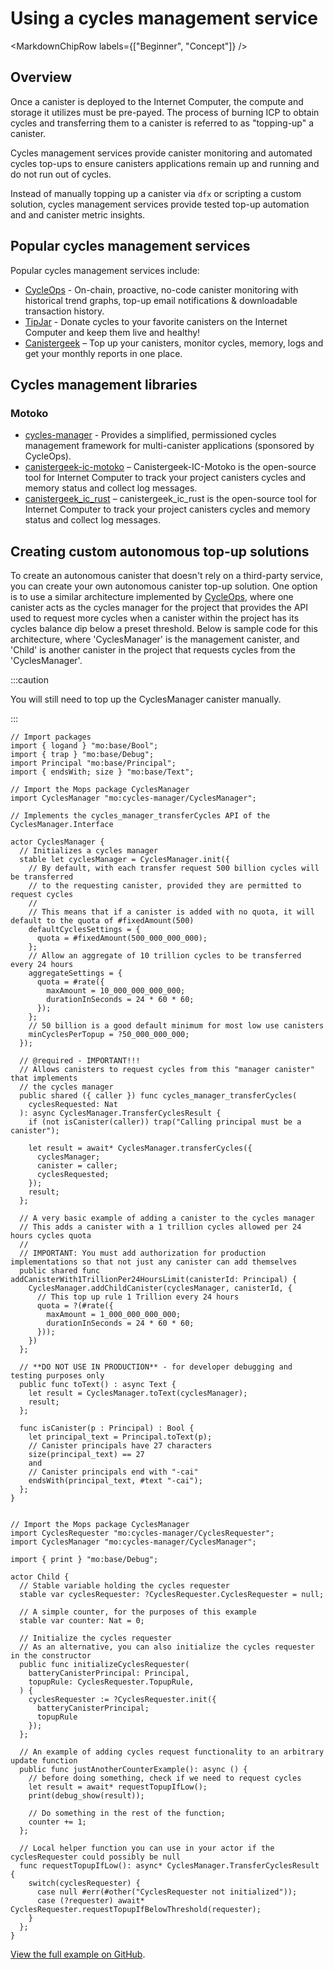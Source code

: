 
# Using a cycles management service

<MarkdownChipRow labels={["Beginner", "Concept"]} />

## Overview

Once a <GlossaryTooltip>canister</GlossaryTooltip> is deployed to the Internet Computer, the compute and storage it utilizes must be pre-payed. The process of burning ICP to obtain cycles and transferring them to a canister is referred to as "topping-up" a canister.

Cycles management services provide canister monitoring and automated cycles top-ups to ensure canisters applications remain up and running and do not run out of cycles.

Instead of manually topping up a canister via `dfx` or scripting a custom solution, cycles management services provide tested top-up automation and and canister metric insights.

## Popular cycles management services
Popular cycles management services include:

* [CycleOps](https://cycleops.dev) - On-chain, proactive, no-code canister monitoring with historical trend graphs, top-up email notifications & downloadable transaction history.
* [TipJar](https://k25co-pqaaa-aaaab-aaakq-cai.ic0.app/) - Donate cycles to your favorite canisters on the Internet Computer and keep them live and healthy!
* [Canistergeek](https://cusyh-iyaaa-aaaah-qcpba-cai.raw.icp0.io/) – Top up your canisters, monitor cycles, memory, logs and get your monthly reports in one place.

## Cycles management libraries

### Motoko

* [cycles-manager](https://github.com/CycleOperators/cycles-manager) - Provides a simplified, permissioned cycles management framework for multi-canister applications (sponsored by CycleOps).
* [canistergeek-ic-motoko](https://github.com/usergeek/canistergeek-ic-motoko) – Canistergeek-IC-Motoko is the open-source tool for Internet Computer to track your project canisters cycles and memory status and collect log messages.
* [canistergeek_ic_rust](https://github.com/usergeek/canistergeek_ic_rust) – canistergeek_ic_rust is the open-source tool for Internet Computer to track your project canisters cycles and memory status and collect log messages.

## Creating custom autonomous top-up solutions

To create an autonomous canister that doesn't rely on a third-party service, you can create your own autonomous canister top-up solution. One option is to use a similar architecture implemented by [CycleOps](https://github.com/CycleOperators/cycles-manager/tree/main), where one canister acts as the cycles manager for the project that provides the API used to request more cycles when a canister within the project has its cycles balance dip below a preset threshold. Below is sample code for this architecture, where 'CyclesManager' is the management canister, and 'Child' is another canister in the project that requests cycles from the 'CyclesManager'.

:::caution

You will still need to top up the CyclesManager canister manually.

:::

```motoko CyclesManager.mo
// Import packages
import { logand } "mo:base/Bool";
import { trap } "mo:base/Debug";
import Principal "mo:base/Principal";
import { endsWith; size } "mo:base/Text";

// Import the Mops package CyclesManager
import CyclesManager "mo:cycles-manager/CyclesManager";

// Implements the cycles_manager_transferCycles API of the CyclesManager.Interface

actor CyclesManager {
  // Initializes a cycles manager
  stable let cyclesManager = CyclesManager.init({
    // By default, with each transfer request 500 billion cycles will be transferred
    // to the requesting canister, provided they are permitted to request cycles
    //
    // This means that if a canister is added with no quota, it will default to the quota of #fixedAmount(500)
    defaultCyclesSettings = {
      quota = #fixedAmount(500_000_000_000);
    };
    // Allow an aggregate of 10 trillion cycles to be transferred every 24 hours
    aggregateSettings = {
      quota = #rate({
        maxAmount = 10_000_000_000_000;
        durationInSeconds = 24 * 60 * 60;
      });
    };
    // 50 billion is a good default minimum for most low use canisters
    minCyclesPerTopup = ?50_000_000_000;
  });

  // @required - IMPORTANT!!!
  // Allows canisters to request cycles from this "manager canister" that implements
  // the cycles manager
  public shared ({ caller }) func cycles_manager_transferCycles(
    cyclesRequested: Nat
  ): async CyclesManager.TransferCyclesResult {
    if (not isCanister(caller)) trap("Calling principal must be a canister");

    let result = await* CyclesManager.transferCycles({
      cyclesManager;
      canister = caller;
      cyclesRequested;
    });
    result;
  };

  // A very basic example of adding a canister to the cycles manager
  // This adds a canister with a 1 trillion cycles allowed per 24 hours cycles quota
  //
  // IMPORTANT: You must add authorization for production implementations so that not just any canister can add themselves
  public shared func addCanisterWith1TrillionPer24HoursLimit(canisterId: Principal) {
    CyclesManager.addChildCanister(cyclesManager, canisterId, {
      // This top up rule 1 Trillion every 24 hours
      quota = ?(#rate({
        maxAmount = 1_000_000_000_000;
        durationInSeconds = 24 * 60 * 60;
      }));
    })
  };

  // **DO NOT USE IN PRODUCTION** - for developer debugging and testing purposes only
  public func toText() : async Text {
    let result = CyclesManager.toText(cyclesManager);
    result;
  };

  func isCanister(p : Principal) : Bool {
    let principal_text = Principal.toText(p);
    // Canister principals have 27 characters
    size(principal_text) == 27
    and
    // Canister principals end with "-cai"
    endsWith(principal_text, #text "-cai");
  };
}
```

```motoko Child.mo

// Import the Mops package CyclesManager
import CyclesRequester "mo:cycles-manager/CyclesRequester";
import CyclesManager "mo:cycles-manager/CyclesManager";

import { print } "mo:base/Debug";

actor Child {
  // Stable variable holding the cycles requester
  stable var cyclesRequester: ?CyclesRequester.CyclesRequester = null;

  // A simple counter, for the purposes of this example
  stable var counter: Nat = 0;

  // Initialize the cycles requester
  // As an alternative, you can also initialize the cycles requester in the constructor
  public func initializeCyclesRequester(
    batteryCanisterPrincipal: Principal,
    topupRule: CyclesRequester.TopupRule,
  ) {
    cyclesRequester := ?CyclesRequester.init({
      batteryCanisterPrincipal;
      topupRule
    });
  };

  // An example of adding cycles request functionality to an arbitrary update function
  public func justAnotherCounterExample(): async () {
    // before doing something, check if we need to request cycles
    let result = await* requestTopupIfLow();
    print(debug_show(result));

    // Do something in the rest of the function;
    counter += 1;
  };

  // Local helper function you can use in your actor if the cyclesRequester could possibly be null
  func requestTopupIfLow(): async* CyclesManager.TransferCyclesResult {
    switch(cyclesRequester) {
      case null #err(#other("CyclesRequester not initialized"));
      case (?requester) await* CyclesRequester.requestTopupIfBelowThreshold(requester);
    }
  };
}
```

[View the full example on GitHub](https://github.com/CycleOperators/cycles-manager/tree/main/example).

